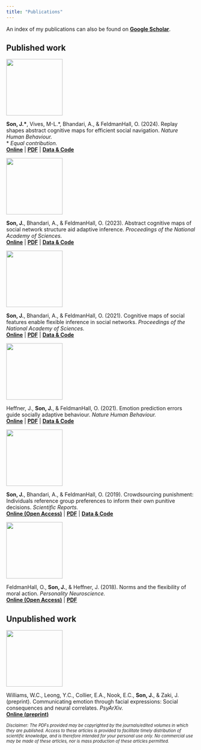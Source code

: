 ```yaml
---
title: "Publications"
---
```


An index of my publications can also be found on [**Google Scholar**](https://scholar.google.com/citations?user=JPPuzI8AAAAJ).

## Published work

::: {layout="[1, 3]" layout-valign="center"}
![](./files/papers/2024_NHB_NavigationReplay.png){fig-alt="Decorative image" width="150px"}

**Son, J.\***, Vives, M-L.\*, Bhandari, A., & FeldmanHall, O. (2024). Replay shapes abstract cognitive maps for efficient social navigation. *Nature Human Behaviour.*\
\* *Equal contribution.*\
[**Online**](https://www.nature.com/articles/s41562-024-01990-w) \| [**PDF**](/files/papers/2024_NHB_NavigationReplay.pdf) \| [**Data & Code**](https://github.com/feldmanhalllab/network-navigation-replay)
:::

::: {layout="[1, 3]" layout-valign="center"}
![](./files/papers/2023_PNAS_MultistepAbstraction.png){fig-alt="Decorative image" width="150px"}

**Son, J.**, Bhandari, A., & FeldmanHall, O. (2023). Abstract cognitive maps of social network structure aid adaptive inference. *Proceedings of the National Academy of Sciences.*\
[**Online**](https://www.pnas.org/doi/10.1073/pnas.2310801120) \| [**PDF**](/files/papers/2023_PNAS_MultistepAbstraction.pdf) \| [**Data & Code**](https://github.com/feldmanhalllab/multistep-relational-abstraction)
:::

::: {layout="[1, 3]" layout-valign="center"}
![](./files/papers/2021_PNAS_SocialFeatures.png){fig-alt="Decorative image" width="150px"}

**Son, J.**, Bhandari, A., & FeldmanHall, O. (2021). Cognitive maps of social features enable flexible inference in social networks. *Proceedings of the National Academy of Sciences.*\
[**Online**](https://www.pnas.org/doi/10.1073/pnas.2021699118) \| [**PDF**](/files/papers/2021_PNAS_SocialFeatures.pdf) \| [**Data & Code**](https://osf.io/v8ucz/)
:::

::: {layout="[1, 3]" layout-valign="center"}
![](./files/papers/2021_NHB_EPE.png){fig-alt="Decorative image" width="150px"}

Heffner, J., **Son, J.**, & FeldmanHall, O. (2021). Emotion prediction errors guide socially adaptive behaviour. *Nature Human Behaviour.*\
[**Online**](https://www.nature.com/articles/s41562-021-01213-6) \| [**PDF**](/files/papers/2021_NHB_EPE.pdf) \| [**Data & Code**](https://github.com/jpheffne/epe)
:::

::: {layout="[1, 3]" layout-valign="center"}
![](./files/papers/2019_SciRep_CrowdsourcingPunishment.png){fig-alt="Decorative image" width="150px"}

**Son, J.**, Bhandari, A., & FeldmanHall, O. (2019). Crowdsourcing punishment: Individuals reference group preferences to inform their own punitive decisions. *Scientific Reports.*\
[**Online (Open Access)**](https://www.nature.com/articles/s41598-019-48050-2) \| [**PDF**](/files/papers/2019_SciRep_CrowdsourcingPunishment.pdf) \| [**Data & Code**](https://osf.io/8ka47/)
:::

::: {layout="[1, 3]" layout-valign="center"}
![](./files/papers/2018_PN_NormsMoralAction.png){fig-alt="Decorative image" width="150px"}

FeldmanHall, O., **Son, J.**, & Heffner, J. (2018). Norms and the flexibility of moral action. *Personality Neuroscience.*\
[**Online (Open Access)**](https://www.cambridge.org/core/journals/personality-neuroscience/article/norms-and-the-flexibility-of-moral-action/A8A5140A517ECEE314A21FF9FE0E9EED) \| [**PDF**](/files/papers/2018_PN_NormsMoralAction.pdf)
:::

## Unpublished work

::: {layout="[1, 3]" layout-valign="center"}
![](./files/papers/Preprint_EmoComm.png){fig-alt="Decorative image" width="150px"}

Williams, W.C., Leong, Y.C., Collier, E.A., Nook, E.C., **Son, J.**, & Zaki, J. (preprint). Communicating emotion through facial expressions: Social consequences and neural correlates. *PsyArXiv.*\
[**Online (preprint)**](https://psyarxiv.com/4zpfk/)
:::

::: {style="font-size: 80%; font-style: italic"}
Disclaimer: The PDFs provided may be copyrighted by the journals/edited volumes in which they are published. Access to these articles is provided to facilitate timely distribution of scientific knowledge, and is therefore intended for your personal use only. No commercial use may be made of these articles, nor is mass production of these articles permitted.
:::
